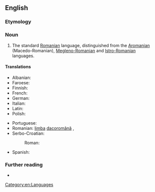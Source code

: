==English==
{{wikipedia}}

===Etymology===
{{prefix|en|Daco|Romanian}}

===Noun===
{{en-noun|-}}

# The standard [[Romanian]] language, distinguished from the [[Aromanian]] (Macedo-Romanian), [[Megleno-Romanian]] and [[Istro-Romanian]] languages.

====Translations====
{{trans-top|a more specific name for the Romanian language}}
* Albanian: {{t-check|sq|dakorumunisht}}
* Faroese: {{t|fo|dakorumenskt|n}}
* Finnish: {{t+|fi|dakoromania}}
* French: {{t|fr|daco-roumain|m}}
* German: {{t|de|Dakorumänisch|n}}
* Italian: {{t|it|dacoromanzo|m}}
* Latin: {{t|la|lingua Daco-Romana|f}}
* Polish: {{t|pl|dakorumuński|m}}
{{trans-mid}}
* Portuguese: {{t+|pt|daco-romeno|m}}
* Romanian: [[limba]] [[dacoromână]] {{g|f}}, {{t+|ro|dacoromână|f}}
* Serbo-Croatian:
*: Roman: {{t|sh|[[dačkorumunjski]] [[jezik]]|m}}
* Spanish: {{t|es|daco-rumano|m}}
{{trans-bottom}}

===Further reading===
* {{ethnologue|code=ron}}

[[Category:en:Languages]]